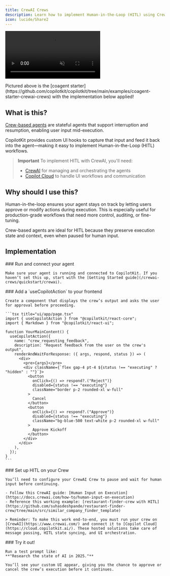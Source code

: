 ```yaml
---
title: CrewAI Crews
description: Learn how to implement Human-in-the-Loop (HITL) using CrewAI Crews.
icon: lucide/Share2
---
```



<video
  src="https://cdn.copilotkit.ai/docs/copilotkit/images/coagents/node-hitl.mp4"
  className="rounded-lg shadow-xl"
  loop
  playsInline
  controls
  autoPlay
  muted
/>

<Callout type="info">
  Pictured above is the [coagent starter](https://github.com/copilotkit/copilotkit/tree/main/examples/coagent-starter-crewai-crews)
  with the implementation below applied!
</Callout>

## What is this?

[Crew-based agents](https://docs.crewai.com/concepts/crews) are stateful agents that support interruption and resumption, enabling user input mid-execution.

CopilotKit provides custom UI hooks to capture that input and feed it back into the agent—making it easy to implement Human-in-the-Loop (HITL) workflows.

> **Important**
> To implement HITL with CrewAI, you'll need:
> - [CrewAI](https://www.crewai.com/) for managing and orchestrating the agents
> - [Copilot Cloud](https://cloud.copilotkit.ai/) to handle UI workflows and communication

## Why should I use this?

Human-in-the-loop ensures your agent stays on track by letting users approve or modify actions during execution. This is especially useful for production-grade workflows that need more control, auditing, or fine-tuning.

Crew-based agents are ideal for HITL because they preserve execution state and context, even when paused for human input.

## Implementation

<Steps>
  <Step>
    ### Run and connect your agent

    Make sure your agent is running and connected to CopilotKit. If you haven’t set this up, start with the [Getting Started guide](/crewai-crews/quickstart/crewai).

  </Step>


  <Step>
    ### Add a `useCopilotAction` to your frontend

    Create a component that displays the crew’s output and asks the user for approval before proceeding.

    ```tsx title="ui/app/page.tsx"
    import { useCopilotAction } from "@copilotkit/react-core";
    import { Markdown } from "@copilotkit/react-ui";

    function YourMainContent() {
      useCopilotAction({
        name: "crew_requesting_feedback",
        description: "Request feedback from the user on the crew's output",
        renderAndWaitForResponse: ({ args, respond, status }) => (
          <div>
            <pre>{args}</pre>
            <div className={`flex gap-4 pt-4 ${status !== "executing" ? "hidden" : ""}`}>
              <button
                onClick={() => respond?.("Reject")}
                disabled={status !== "executing"}
                className="border p-2 rounded-xl w-full"
              >
                Cancel
              </button>
              <button
                onClick={() => respond?.("Approve")}
                disabled={status !== "executing"}
                className="bg-blue-500 text-white p-2 rounded-xl w-full"
              >
                Approve Kickoff
              </button>
            </div>
          </div>
        ),
      });
    }
    ```
  </Step>

  <Step>
    ### Set up HITL on your Crew

    You’ll need to configure your CrewAI Crew to pause and wait for human input before continuing.

    - Follow this CrewAI guide: [Human Input on Execution](https://docs.crewai.com/how-to/human-input-on-execution)
    - Reference this working example: [restaurant-finder-crew with HITL](https://github.com/suhasdeshpande/restaurant-finder-crew/tree/main/src/similar_company_finder_template)

    > Reminder: To make this work end-to-end, you must run your crew on [CrewAI](https://www.crewai.com/) and connect it to [Copilot Cloud](https://cloud.copilotkit.ai/). These hosted solutions take care of message passing, HITL state syncing, and UI orchestration.
  </Step>

  <Step>
    ### Try it out!

    Run a test prompt like:
    **"Research the state of AI in 2025."**

    You’ll see your custom UI appear, giving you the chance to approve or cancel the crew’s execution before it continues.
  </Step>
</Steps>
